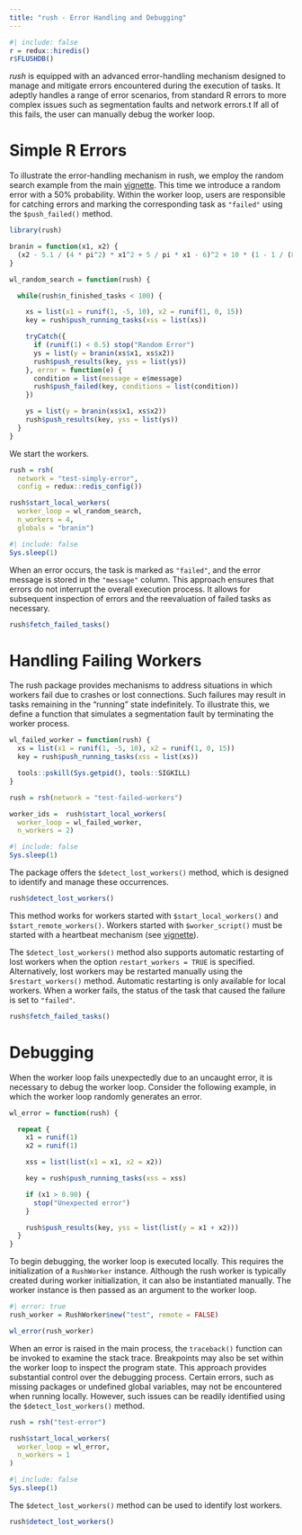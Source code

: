 ```yaml
---
title: "rush - Error Handling and Debugging"
---
```


```r
#| include: false
r = redux::hiredis()
r$FLUSHDB()
```

*rush*  is equipped with an advanced error-handling mechanism designed to manage and mitigate errors encountered during the execution of tasks.
It adeptly handles a range of error scenarios, from standard R errors to more complex issues such as segmentation faults and network errors.t
If all of this fails, the user can manually debug the worker loop.

# Simple R Errors {#sec-error-handling-simple}

To illustrate the error-handling mechanism in rush, we employ the random search example from the main [vignette](rush.html).
This time we introduce a random error with a 50% probability.
Within the worker loop, users are responsible for catching errors and marking the corresponding task as `"failed"` using the `$push_failed()` method.

```r
library(rush)

branin = function(x1, x2) {
  (x2 - 5.1 / (4 * pi^2) * x1^2 + 5 / pi * x1 - 6)^2 + 10 * (1 - 1 / (8 * pi)) * cos(x1) + 10
}

wl_random_search = function(rush) {

  while(rush$n_finished_tasks < 100) {

    xs = list(x1 = runif(1, -5, 10), x2 = runif(1, 0, 15))
    key = rush$push_running_tasks(xss = list(xs))

    tryCatch({
      if (runif(1) < 0.5) stop("Random Error")
      ys = list(y = branin(xs$x1, xs$x2))
      rush$push_results(key, yss = list(ys))
    }, error = function(e) {
      condition = list(message = e$message)
      rush$push_failed(key, conditions = list(condition))
    })

    ys = list(y = branin(xs$x1, xs$x2))
    rush$push_results(key, yss = list(ys))
  }
}
```

We start the workers.

```r
rush = rsh(
  network = "test-simply-error",
  config = redux::redis_config())

rush$start_local_workers(
  worker_loop = wl_random_search,
  n_workers = 4,
  globals = "branin")
```

```r
#| include: false
Sys.sleep(1)
```

When an error occurs, the task is marked as `"failed"`, and the error message is stored in the `"message"` column.
This approach ensures that errors do not interrupt the overall execution process.
It allows for subsequent inspection of errors and the reevaluation of failed tasks as necessary.

```r
rush$fetch_failed_tasks()
```

# Handling Failing Workers {#sec-error-handling-workers}

The rush package provides mechanisms to address situations in which workers fail due to crashes or lost connections.
Such failures may result in tasks remaining in the "running" state indefinitely.
To illustrate this, we define a function that simulates a segmentation fault by terminating the worker process.

```r
wl_failed_worker = function(rush) {
  xs = list(x1 = runif(1, -5, 10), x2 = runif(1, 0, 15))
  key = rush$push_running_tasks(xss = list(xs))

  tools::pskill(Sys.getpid(), tools::SIGKILL)
}

rush = rsh(network = "test-failed-workers")

worker_ids =  rush$start_local_workers(
  worker_loop = wl_failed_worker,
  n_workers = 2)
```

```r
#| include: false
Sys.sleep(1)
```

The package offers the `$detect_lost_workers()` method, which is designed to identify and manage these occurrences.

```r
rush$detect_lost_workers()
```

This method works for workers started with `$start_local_workers()` and `$start_remote_workers()`.
Workers started with `$worker_script()` must be started with a heartbeat mechanism (see [vignette](controller.html#sec-script-error-handling)).

The `$detect_lost_workers()` method also supports automatic restarting of lost workers when the option `restart_workers = TRUE` is specified.
Alternatively, lost workers may be restarted manually using the `$restart_workers()` method.
Automatic restarting is only available for local workers.
When a worker fails, the status of the task that caused the failure is set to `"failed"`.

```r
rush$fetch_failed_tasks()
```

# Debugging

When the worker loop fails unexpectedly due to an uncaught error, it is necessary to debug the worker loop.
Consider the following example, in which the worker loop randomly generates an error.

```r
wl_error = function(rush) {

  repeat {
    x1 = runif(1)
    x2 = runif(1)

    xss = list(list(x1 = x1, x2 = x2))

    key = rush$push_running_tasks(xss = xss)

    if (x1 > 0.90) {
      stop("Unexpected error")
    }

    rush$push_results(key, yss = list(list(y = x1 + x2)))
  }
}
```

To begin debugging, the worker loop is executed locally.
This requires the initialization of a `RushWorker` instance.
Although the rush worker is typically created during worker initialization, it can also be instantiated manually.
The worker instance is then passed as an argument to the worker loop.

```r
#| error: true
rush_worker = RushWorker$new("test", remote = FALSE)

wl_error(rush_worker)
```

When an error is raised in the main process, the `traceback()` function can be invoked to examine the stack trace.
Breakpoints may also be set within the worker loop to inspect the program state.
This approach provides substantial control over the debugging process.
Certain errors, such as missing packages or undefined global variables, may not be encountered when running locally.
However, such issues can be readily identified using the `$detect_lost_workers()` method.

```r
rush = rsh("test-error")

rush$start_local_workers(
  worker_loop = wl_error,
  n_workers = 1
)
```

```r
#| include: false
Sys.sleep(1)
```

The `$detect_lost_workers()` method can be used to identify lost workers.

```r
rush$detect_lost_workers()
```


